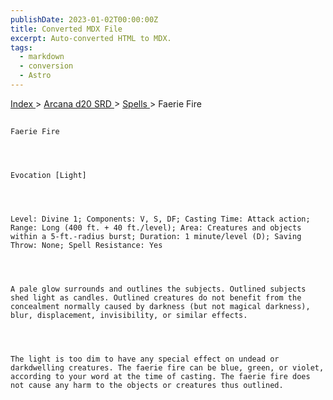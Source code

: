 ```yaml
---
publishDate: 2023-01-02T00:00:00Z
title: Converted MDX File
excerpt: Auto-converted HTML to MDX.
tags:
  - markdown
  - conversion
  - Astro
---
```







[
      Index
     ](-index)
     >
     [
      Arcana d20 SRD
     ](arcana-d20-srd-index)
     >
     [
      Spells
     ](arcana-d20-srd-spells-index)
     > Faerie Fire
    






## 
    Faerie Fire
   



    Evocation [Light]
   



    Level: Divine 1; Components: V, S, DF; Casting Time: Attack action; Range: Long (400 ft. + 40 ft./level); Area: Creatures and objects within a 5-ft.-radius burst; Duration: 1 minute/level (D); Saving Throw: None; Spell Resistance: Yes
   



    A pale glow surrounds and outlines the subjects. Outlined subjects shed light as candles. Outlined creatures do not benefit from the concealment normally caused by darkness (but not magical darkness), blur, displacement, invisibility, or similar effects.
   



    The light is too dim to have any special effect on undead or darkdwelling creatures. The faerie fire can be blue, green, or violet, according to your word at the time of casting. The faerie fire does not cause any harm to the objects or creatures thus outlined.
   



